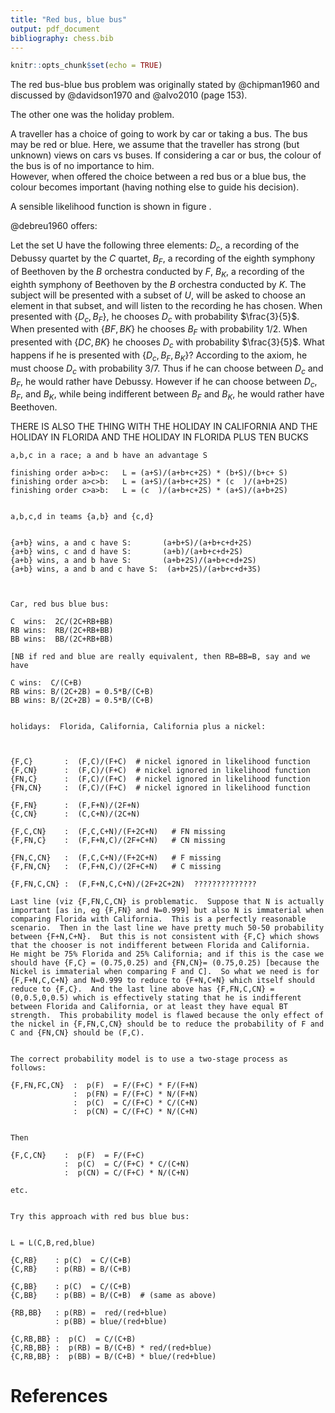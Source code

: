 ```yaml
---
title: "Red bus, blue bus"
output: pdf_document
bibliography: chess.bib
---
```


```r
knitr::opts_chunk$set(echo = TRUE)
```

The red bus-blue bus problem was originally stated by @chipman1960 and
discussed by @davidson1970 and @alvo2010 (page 153).


The other one was the holiday problem.

A traveller has a choice of going to work by car or taking a bus.  The
bus may be red or blue.  Here, we assume that the traveller has strong
(but unknown) views on cars vs buses.  If considering a car or bus,
the colour of the bus is of no importance to him.  
However, when offered the choice between a red bus or a blue bus, the
colour becomes important (having nothing else to guide his decision).

A sensible likelihood function is shown in figure \ref{likefuncred}.

\begin{table}[h]
\centering
\caption{Likelihoods\label{likefuncred} for red bus, blue bus problem}
\begin{tabular}{|l|l|}
\hline
Choice set & likelihood  \\ \hline
$\left\lbrace C,RB  \right\rbrace$ & $\left(\frac{p_C   }{p_C+p_{B}   }\right)^a \left(\frac{p_{B}}{p_C+p_{B}}\right)^b $ \\ \hline
$\left\lbrace C,BB  \right\rbrace$ & $\left(\frac{p_C   }{p_C+p_{B}   }\right)^c \left(\frac{p_{B}}{p_C+p_{B}}\right)^d $ \\ \hline
$\left\lbrace RB,BB \right\rbrace$ & $\left(\frac{1}{2}\right)^e 
                                      \left(\frac{1}{2}\right)^f
$ \\ \hline
$\left\lbrace C,RB,BB\right\rbrace$ & $
\left(\frac{p_C}{p_C + 2p_{B}}\right)^g
\left(\frac{p_B}{p_C + 2p_{B}}\right)^h
\left(\frac{p_B}{p_C + 2p_{B}}\right)^i
$\\ \hline
\end{tabular}
\end{table}

\begin{table}[h]
\centering
\caption{Likelihoods\label{likefuncredghost} for red bus, blue bus problem}
\begin{tabular}{|l|l|}
\hline
Choice set & likelihood  \\ \hline
$\left\lbrace C,RB  \right\rbrace$ & $\left(\frac{p_C   }{p_C+p_{B}   }\right)^a \left(\frac{p_{B}}{p_C+p_{B}}\right)^b $ \\ \hline
$\left\lbrace C,BB  \right\rbrace$ & $\left(\frac{p_C   }{p_C+p_{B}   }\right)^c \left(\frac{p_{B}}{p_C+p_{B}}\right)^d $ \\ \hline
$\left\lbrace RB,BB \right\rbrace$ & $\left(\frac{p_{B}+p_{RG}}{2p_{B}+p_{RG}}\right)^e 
                                      \left(\frac{p_{B}       }{2p_{B}+p_{RG}}\right)^f
$ \\ \hline
$\left\lbrace C,RB,BB\right\rbrace$ & $
\left(\frac{p_C       }{p_C + 2p_{B}+p_{RG}}\right)^g
\left(\frac{p_B+p_{RG}}{p_C + 2p_{B}+p_{RG}}\right)^h
\left(\frac{p_B       }{p_C + 2p_{B}+p_{RG}}\right)^i
$\\ \hline
\end{tabular}
\end{table}



 @debreu1960 offers:
 
Let the set U have the following three elements: $D_c$, a recording of
the Debussy quartet by the $C$ quartet, $B_F$, a recording of the
eighth symphony of Beethoven by the $B$ orchestra conducted by $F$,
$B_K$, a recording of the eighth symphony of Beethoven by the $B$
orchestra conducted by $K$.  The subject will be presented with a
subset of $U$, will be asked to choose an element in that subset, and
will listen to the recording he has chosen.  When presented with
$\left\lbrace D_c, B_F\right\rbrace$, he chooses $D_c$ with
probability $\frac{3}{5}$.  When presented with $\lbrace BF,
BK\rbrace$ he chooses $B_F$ with probability 1/2. When presented with
$\left\lbrace DC, BK\right\rbrace$ he chooses $D_c$ with probability
$\frac{3}{5}$.  What happens if he is presented with $\lbrace D_c,
B_F, B_K\rbrace$?  According to the axiom, he must choose $D_c$ with
probability 3/7.  Thus if he can choose between $D_c$ and $B_F$, he
would rather have Debussy.  However if he can choose between $D_c$,
$B_F$, and $B_K$, while being indifferent between $B_F$ and $B_K$, he
would rather have Beethoven.



THERE IS ALSO THE THING WITH THE HOLIDAY IN CALIFORNIA AND THE HOLIDAY
IN FLORIDA AND THE HOLIDAY IN FLORIDA PLUS TEN BUCKS

```
a,b,c in a race; a and b have an advantage S

finishing order a>b>c:   L = (a+S)/(a+b+c+2S) * (b+S)/(b+c+ S)
finishing order a>c>b:   L = (a+S)/(a+b+c+2S) * (c  )/(a+b+2S)
finishing order c>a>b:   L = (c  )/(a+b+c+2S) * (a+S)/(a+b+2S)


a,b,c,d in teams {a,b} and {c,d}


{a+b} wins, a and c have S:       (a+b+S)/(a+b+c+d+2S)
{a+b} wins, c and d have S:       (a+b)/(a+b+c+d+2S)
{a+b} wins, a and b have S:       (a+b+2S)/(a+b+c+d+2S)
{a+b} wins, a and b and c have S:  (a+b+2S)/(a+b+c+d+3S)



Car, red bus blue bus:

C  wins:  2C/(2C+RB+BB)
RB wins:  RB/(2C+RB+BB)
BB wins:  BB/(2C+RB+BB)

[NB if red and blue are really equivalent, then RB=BB=B, say and we have

C wins:  C/(C+B)
RB wins: B/(2C+2B) = 0.5*B/(C+B)
BB wins: B/(2C+2B) = 0.5*B/(C+B)


holidays:  Florida, California, California plus a nickel:



{F,C}       :  (F,C)/(F+C)  # nickel ignored in likelihood function
{F,CN}      :  (F,C)/(F+C)  # nickel ignored in likelihood function
{FN,C}      :  (F,C)/(F+C)  # nickel ignored in likelihood function
{FN,CN}     :  (F,C)/(F+C)  # nickel ignored in likelihood function

{F,FN}      :  (F,F+N)/(2F+N)
{C,CN}      :  (C,C+N)/(2C+N)

{F,C,CN}    :  (F,C,C+N)/(F+2C+N)   # FN missing
{F,FN,C}    :  (F,F+N,C)/(2F+C+N)   # CN missing

{FN,C,CN}   :  (F,C,C+N)/(F+2C+N)   # F missing
{F,FN,CN}   :  (F,F+N,C)/(2F+C+N)   # C missing

{F,FN,C,CN} :  (F,F+N,C,C+N)/(2F+2C+2N)  ??????????????

Last line (viz {F,FN,C,CN} is problematic.  Suppose that N is actually
important [as in, eg {F,FN} and N=0.999] but also N is immaterial when
comparing Florida with California.  This is a perfectly reasonable
scenario.  Then in the last line we have pretty much 50-50 probability
between {F+N,C+N}.  But this is not consistent with {F,C} which shows
that the chooser is not indifferent between Florida and California.
He might be 75% Florida and 25% California; and if this is the case we
should have {F,C} = (0.75,0.25) and {FN,CN}= (0.75,0.25) [because the
Nickel is immaterial when comparing F and C].  So what we need is for
{F,F+N,C,C+N} and N=0.999 to reduce to {F+N,C+N} which itself should
reduce to {F,C}.  And the last line above has {F,FN,C,CN} =
(0,0.5,0,0.5) which is effectively stating that he is indifferent
between Florida and California, or at least they have equal BT
strength.  This probability model is flawed because the only effect of
the nickel in {F,FN,C,CN} should be to reduce the probability of F and
C and {FN,CN} should be (F,C).


The correct probability model is to use a two-stage process as
follows:

{F,FN,FC,CN}  :  p(F)  = F/(F+C) * F/(F+N)
              :  p(FN) = F/(F+C) * N/(F+N) 
              :  p(C)  = C/(F+C) * C/(C+N) 
              :  p(CN) = C/(F+C) * N/(C+N)


Then

{F,C,CN}    :  p(F)  = F/(F+C)
            :  p(C)  = C/(F+C) * C/(C+N)
            :  p(CN) = C/(F+C) * N/(C+N)

etc.


Try this approach with red bus blue bus:


L = L(C,B,red,blue)

{C,RB}    : p(C)  = C/(C+B)
{C,RB}    : p(RB) = B/(C+B)

{C,BB}    : p(C)  = C/(C+B)
{C,BB}    : p(BB) = B/(C+B)  # (same as above)

{RB,BB}   : p(RB) =  red/(red+blue)
          : p(BB) = blue/(red+blue)

{C,RB,BB} :  p(C)  = C/(C+B) 
{C,RB,BB} :  p(RB) = B/(C+B) * red/(red+blue)
{C,RB,BB} :  p(BB) = B/(C+B) * blue/(red+blue)
```



# References

